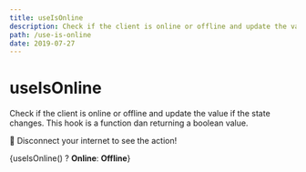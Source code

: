 ```yaml
---
title: useIsOnline
description: Check if the client is online or offline and update the value if the state changes.
path: /use-is-online
date: 2019-07-27
---
```



# useIsOnline

Check if the client is online or offline and update the value if the state changes. This hook is a function dan returning a boolean value.

🔌 Disconnect your internet to see the action!

<div>
  {useIsOnline() ?  <strong style={{color: 'teal'}}>Online</strong>: <strong style={{color: '#ff5a5b'}}>Offline</strong>}
</div>